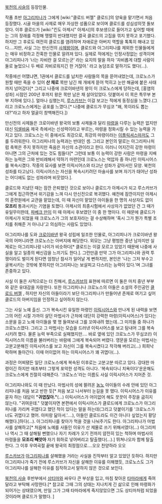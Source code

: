 [[북천의 사슬]]의 등장인물.


작품 초반 [[아그리피나]]가 그에게 [wiki:"클로드 버젤" 클로드]의 양육을 맡기면서 처음 등장했다. 시골 마을의 사제로 매우 자상한 성품으로 보이며 클로드를 성심성의껏 돌보았다. 이후 클로드가 [wiki:"킨도 아제시" 아제시]의 후보생으로 들어가고 싶어할 때에는 그의 장래를 걱정해 맹렬히 반대했지만 결국 클로드의 고집을 꺾지 못하고 포기했다. 하지만 그 후로도 여전히 클로드를 염려하며 자애로운 아버지 역할을 톡톡히 해내고 있다....지만, 사실 그는 만신전의 [[사제왕]]이며, 클로드와 아그리피나를 제외한 인물들에게는 매우 비정하고 잔혹한 인물로 알려져 있다. 실제로 적에게는 인정사정없는 성격이며 아그리피나가 '너는 자비란 걸 모르는군' 라는 요지의 말을 하자 '자비롭게 대할 사람이 둘로 늘었으니 두 배로 자비로워지긴 한 거잖아.' 라고 농담조로 말하기도 했다(...). 

작중에선 어땠냐면, 1권에서 클로드를 납치한 사람들의 목을 뜯어내었는데, 크로노스가 원할 때만 죽을 수 있어 '''산 채로''' 목만 남긴 채 개에게 뜯어 먹히고 눈만 해골에 붙은 사태까지 넘어갔다[* 그리고 나중에 크로이바넨의 왕이 이 크로노스에게 당하는데, [홍염의 성좌] 시점인 200년 후까지 왕은 목만 남은 채 살아있었다. 덧붙여서 이 목은 특무부 본부 지하에 있다.]. 얼마나 심했는지, [[루스카브]]는 이걸 보고는 적에게 동정심을 느꼈다.(그리고 크로노스에게는 공포를 느꼈다.[* 나중에 클로드가 무심코 "왜, 목이라도 뽑는대?"라고 하자 얼굴이 창백해진다.])

만신전의 사제들은 크로이바넨 왕국의 보통 사제들과 달리 [[마령]]을 다루는 능력은 없지만 대신 [[익셀바움]] 제국 측에서는 신성력이라고 부르는, 마령을 정화시킬 수 있는 능력을 가지고 있다. 크로노스는 이 중에서도 최강으로, 최강의 마령이라는 [[이플릭셔스]]마저도 그를 두려워한다. 아그리피나의 능력과는 반대인 셈. 그리고 본인의 말로는 아그리피나처럼 축복은 주지 못하지만 죽음은 자신의 소관이라고 한다. 이러니 어지간히 강한 마령이 아니면 그의 근처에 있는 것도 힘들다[* 그런데 보통 이 능력이 강한 사람은 마령을 지배하는 능력은 그와 반비례해서 약하기 마련인데 크로노스는 억압자 중 하나인 이릭시어스를 복속시켰다. 작중의 묘사를 보면 이릭시어스와 타고난 성좌가 같아서인 모양. 북천의 성좌를 타고났다. 이릭시어스는 자신을 복속시키려던 마술사를 보며 자기가 태어난 성좌는 어디에도 없는 성좌라며 비웃었다.]. 

클로드와 지냈던 때는 잠깐 은퇴했던 것으로 보이나 클로드가 아제시가 되고 루스카브가 그에게 접근하면서 위기감을 느껴 다시 만신전으로 복귀했다. 예전에 잠깐이지만 아제시의 훈련원에서 교관을 맡았는데, 이 때 자신이 맡았던 아이들을 한 명의 사상자도 없이 '''모조리''' 통과시키는 기염을 토했다. 아제시의 최종시험에서 사상자가 없었던 건 그 때가 유일무이한데, [[파베크 만]]이 이 때 아제시 후보였던 이 중 한 명이다. 이 때문에 클로드가 아제시가 되었을 때 크로노스가 그의 보호자라는 걸 수상해하며 '혹시 그가 뭔가 특별 조치를 취해준 거 아니냐'고 의심하는 사람도 있었다.

아그리피나를 도와 [[크로이바넨]] 왕국 성립에 일조한 인물로, 아그리피나가 크로이바넨 왕국의 어머니라면 크로노스는 아버지에 해당한다. 외모는 그냥 평범한 중년 남자지만 실제로는 아그리피나랑 나이가 비슷하다[* 클로드는 이걸 모르고 있었기 때문에 나중에 사실을 알고 일종의 배신감을 느끼기도 한다.]. 그런만큼 만약 그가 아그리피나와 권력 투쟁이라도 벌이게 된다면 엄청난 참사가 일어날 게 뻔하지만, 본인은 '나는 그저 부수고 굴복시키는 것밖에 못하지만 아그리피나는 보살피고 다스리는 능력이 있다.'며 그녀를 존중하고 있다. 

사실 이 둘은 사적으로는 더 친해서, [[루스카브]]의 표현에 따르면 이 둘은 마치 중년 부부와 같은 유대감을 자랑한다. 또한 아그리피나나 크로노스의 아들은 소설의 주인공인 [[클로드 버젤]] , 하지만 자신의 아들이라기 보단 아그리피나가 만들어낸 존재로 여기고 싶어 클로드의 아버지임을 인정하고 싶어하지 않는다.

그는 사실 노예 출신. 그가 복속시킨 유일한 마령인 [[이릭시어스]]와 만나게 된 내력을 보면 그의 어린 시절 가까이 살던 마법사가 근처에 대단히 강력한 마령(이릭시어스)가 있다는 소문을 듣고 노예 아이들을 몇 명 들여보내 그를 꼬여내려 했는데..그 미끼들 중 하나가 크로노스였다. 그리고 그 마법사는 모습을 드러낸 이릭시어스를 보고 탐내어 그를 복속시키려 했다. 물론 능력 부족으로 실패했지만.... 바로 옆에 있던 크로노스가 무심코(!) 이릭시어스의 이름을 불러버리는 바람에 그에게 복속되어 버렸다. 영문을 모르는 마법사는 고분고분해진 이릭시어스를 보고 자신이 그를 복속시켰다고 착각해 버리고(...) 희희낙락하며 돌아간다. 이때 어이없어 하는 이릭시어스가 꽤 귀엽다(...).

과정은 어찌됐든 일단 크로노스에게 복속된 이후로는 고분고분 따르고 있다. 강대한 마령이긴 하지만 애초부터 그렇게 포악한 성격도 아니다. '복속되다니 치욕이다'운운해도 크로노스에게 친절히 대해준다. '크로노스'라는 이름도 사실 이릭시어스가 지어준 것.

아그리피나와도 이 때 만났다. 마법사의 성에 팔려온 [[농노]] 아이들의 수레 안에 있던 아그리피나를 처음 보고 반한 듯[* 처음 보고 나서부터 눈길을 못 뗐다. 이릭시어스가 이유를 묻자 하는 대답이 '''"귀엽잖아."'''(...) 이릭시어스가 어이없어 해도 꿋꿋이 주장을 굽히지 않는다. "귀여운데." 덧붙이자면 본편에서 이릭시어스가 클로드에게 크로노스가 아그리피나를 가리켜 귀엽다고 했던 적이 있다는 말을 하는데(그리고 덧붙이기를 '크로노스가 너도 귀엽다고 했어. 아피랑 닮아서.'....), 아들인 클로드라도 이건 아니다 싶었는지 황당해했다.]하다(...). 아그리피나를 찾아가 먹을 것을 나눠주기도 한다. 아그리피나가 마법사를 살해하고[* 처음에 노예를 사들인 이유가 산 제물로 쓰기 위해서였다(...) 아그리피나 역시 그 때 살해될 뻔했으나 자기 차례가 오기 전까지 얌전히 있는 척하며 마법사의 마령들을 '''모조리 빼앗아''' 자기 휘하로 넣어버리고 탈출했다(...).] 뛰쳐나오자 함께 탈출한다. 그 이후 우여곡절 끝에 왕국의 최정점으로....오오 찬양하라 오오

[[루스카브]]가 [[아그리피나]]를 살해했을 거라는 사실을 진작부터 알고 있었던 듯하다. 하지만 아그리피나가 죽기 전에 루스카브가 자신을 살해한 이유를 이해했듯, 크로노스도 그가 아그리피나를 살해한 이유를 짐작하고서 말하지 않은 것으로 보인다.

[[북천의 사슬]] 후반부에서 [[상티마]]와 싸우다 큰 부상을 입고, 마침 찾아온 [[타마라]]에게 죽여달라고 부탁해 사망한다.[* 참고로 그때 그의 상태는 지나치게 긴 삶으로 인해 마령화가 되어가는 상태였으며, 만일 그가 그때 타마라에게 죽지않았으면 그도 상티마처럼 되었을 것이라며 클로드가 말했다. ]
